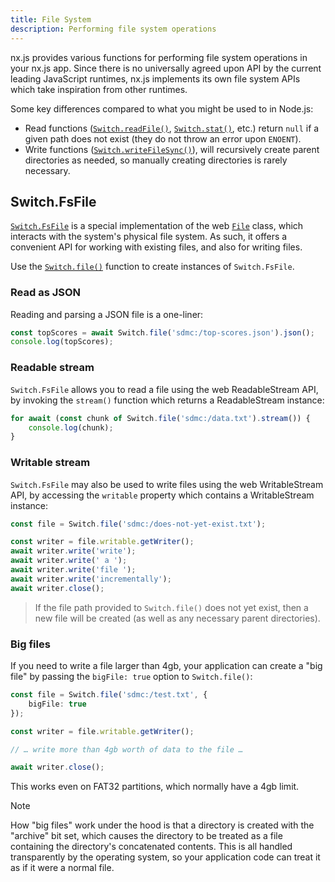 ```yaml
---
title: File System
description: Performing file system operations
---
```


nx.js provides various functions for performing file system operations in your nx.js app. Since there is no universally
agreed upon API by the current leading JavaScript runtimes, nx.js implements its own file system APIs which take inspiration
from other runtimes.

Some key differences compared to what you might be used to in Node.js:

* Read functions ([`Switch.readFile()`](/runtime/api/namespaces/Switch/functions/readFile),
  [`Switch.stat()`](/runtime/api/namespaces/Switch/functions/stat), etc.) return `null` if
  a given path does not exist (they do not throw an error upon `ENOENT`).
* Write functions ([`Switch.writeFileSync()`](/runtime/api/namespaces/Switch/functions/writeFileSync)),
  will recursively create parent directories as needed, so manually creating directories
  is rarely necessary.

## Switch.FsFile

[`Switch.FsFile`](/runtime/api/namespaces/Switch/classes/FsFile) is a special implementation
of the web [`File`](/runtime/api/classes/File) class, which interacts with the system's physical
file system. As such, it offers a convenient API for working with existing files, and also
for writing files.

Use the [`Switch.file()`](/runtime/api/namespaces/Switch/functions/file) function to create
instances of `Switch.FsFile`.

### Read as JSON

Reading and parsing a JSON file is a one-liner:

```typescript
const topScores = await Switch.file('sdmc:/top-scores.json').json();
console.log(topScores);
```

### Readable stream

`Switch.FsFile` allows you to read a file using the web ReadableStream API, by invoking the `stream()`
function which returns a ReadableStream instance:

```typescript
for await (const chunk of Switch.file('sdmc:/data.txt').stream()) {
    console.log(chunk);
}
```

### Writable stream

`Switch.FsFile` may also be used to write files using the web WritableStream API, by accessing the
`writable` property which contains a WritableStream instance:

```typescript
const file = Switch.file('sdmc:/does-not-yet-exist.txt');

const writer = file.writable.getWriter();
await writer.write('write');
await writer.write(' a ');
await writer.write('file ');
await writer.write('incrementally');
await writer.close();
```

> If the file path provided to `Switch.file()` does not yet exist, then a new file will be created
> (as well as any necessary parent directories).

### Big files

If you need to write a file larger than 4gb, your application can create a
"big file" by passing the `bigFile: true` option to `Switch.file()`:

```typescript
const file = Switch.file('sdmc:/test.txt', {
    bigFile: true
});

const writer = file.writable.getWriter();

// … write more than 4gb worth of data to the file …

await writer.close();
```

This works even on FAT32 partitions, which normally have a 4gb limit.

> [!NOTE]
> How "big files" work under the hood is that a directory is created with the
> "archive" bit set, which causes the directory to be treated as a file
> containing the directory's concatenated contents. This is all handled
> transparently by the operating system, so your application code can treat
> it as if it were a normal file.

